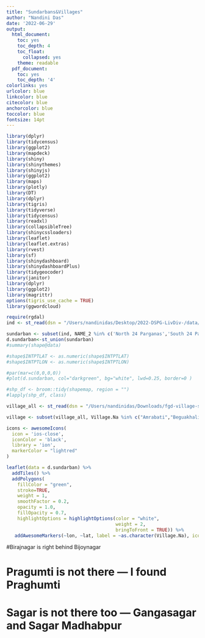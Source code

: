```yaml
---
title: "Sundarbans&Villages"
author: "Nandini Das"
date: '2022-06-29'
output: 
  html_document:
    toc: yes
    toc_depth: 4
    toc_float:
      collapsed: yes
    theme: readable
  pdf_document:
    toc: yes
    toc_depth: '4'
colorlinks: yes
urlcolor: blue
linkcolor: blue
citecolor: blue
anchorcolor: blue
toccolor: blue
fontsize: 14pt
---
```

```r
library(dplyr)
library(tidycensus)
library(ggplot2)
library(mapdeck)
library(shiny)
library(shinythemes)
library(shinyjs)
library(ggplot2)
library(maps)
library(plotly)
library(DT)
library(dplyr)
library(tigris)
library(tidyverse)
library(tidycensus)
library(readxl)
library(collapsibleTree)
library(shinycssloaders)
library(leaflet)
library(leaflet.extras)
library(rvest)
library(sf)
library(shinydashboard)
library(shinydashboardPlus)
library(tidygeocoder)
library(janitor)
library(dplyr)
library(ggplot2)
library(magrittr)
options(tigris_use_cache = TRUE)
library(ggwordcloud)
```



```r
require(rgdal)
ind <- st_read(dsn = "/Users/nandinidas/Desktop/2022-DSPG-LivDiv-/data/GADM", "gadm36_IND_3", stringsAsFactors = TRUE)

sundarban <- subset(ind, NAME_2 %in% c('North 24 Parganas','South 24 Parganas'))
d.sundarban<-st_union(sundarban)
#summary(shape@data)

#shape$INTPTLAT <- as.numeric(shape$INTPTLAT)
#shape$INTPTLON <- as.numeric(shape$INTPTLON)

#par(mar=c(0,0,0,0))
#plot(d.sundarban, col="darkgreen", bg="white", lwd=0.25, border=0 )

#shp_df <- broom::tidy(shapemap, region = "")
#lapply(shp_df, class)

```

```r

village_all <- st_read(dsn = "/Users/nandinidas/Downloads/fgd-village-selection-main/shapefiles", "Village, GP coordinates", stringsAsFactors = TRUE)

village <- subset(village_all, Village.Na %in% c("Amrabati","Beguakhali","Bijoynagar","Birajnagar","Haridaskati Samsernagar","Lakshmi Janardanpur","Pargumti","Purba Dwarokapur","Sagar","Shibpur"))

icons <- awesomeIcons(
  icon = 'ios-close',
  iconColor = 'black',
  library = 'ion',
  markerColor = "lightred"
)

leaflet(data = d.sundarban) %>%
  addTiles() %>%
  addPolygons(
    fillColor = "green",
    stroke=TRUE,
    weight = 1,
    smoothFactor = 0.2,
    opacity = 1.0,
    fillOpacity = 0.7,
    highlightOptions = highlightOptions(color = "white",
                                        weight = 2,
                                        bringToFront = TRUE)) %>%
   addAwesomeMarkers(~lon, ~lat, label = ~as.character(Village.Na), icon=icons, data=village)

```

#Birajnagar is right behind Bijoynagar

# Pragumti is not there --- I found Praghumti 

# Sagar is not there too --- Gangasagar and Sagar Madhabpur

